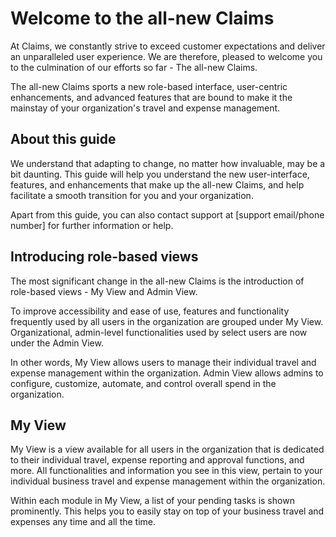 # Welcome to the all-new Claims

At Claims, we constantly strive to exceed customer expectations and deliver an unparalleled user experience. We are therefore, pleased to welcome you to the culmination of our efforts so far - The all-new Claims.

The all-new Claims sports a new role-based interface, user-centric enhancements, and advanced features that are bound to make it the mainstay of your organization's travel and expense management.

## About this guide

We understand that adapting to change, no matter how invaluable, may be a bit daunting. This guide will help you understand the new user-interface, features, and enhancements that make up the all-new Claims, and help facilitate a smooth transition for you and your organization.

Apart from this guide, you can also contact support at [support email/phone number] for further information or help.

## Introducing role-based views

The most significant change in the all-new Claims is the introduction of role-based views - My View and Admin View.

To improve accessibility and ease of use, features and functionality frequently used by all users in the organization are grouped under My View. Organizational, admin-level functionalities used by select users are now under the Admin View.

In other words, My View allows users to manage their individual travel and expense management within the organization. Admin View allows admins to configure, customize, automate, and control overall spend in the organization.

## My View

My View is a view available for all users in the organization that is dedicated to their individual travel, expense reporting and approval functions, and more. All functionalities and information you see in this view, pertain to your individual business travel and expense management within the organization.

Within each module in My View, a list of your pending tasks is shown prominently. This helps you to easily stay on top of your business travel and expenses any time and all the time.




